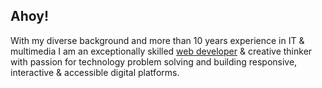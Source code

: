 ## Ahoy!

With my diverse background and more than 10 years experience in IT & multimedia I am an exceptionally
skilled [web developer](https://github.com/blahutkam) & creative thinker with passion for technology problem solving and
building responsive, interactive & accessible digital platforms.
